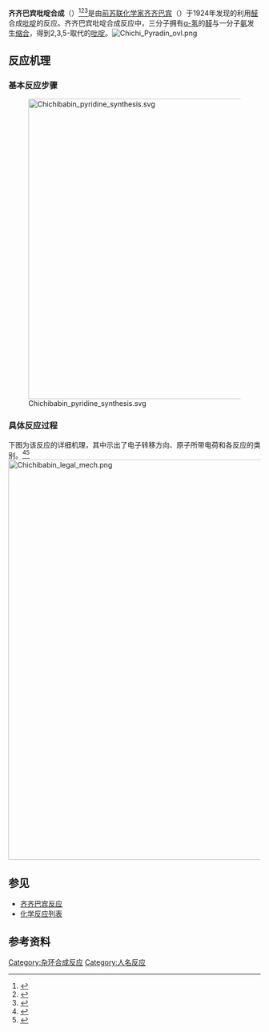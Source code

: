 '''齐齐巴宾吡啶合成'''（{{lang-en|Chichibabin pyridine synthesis}}）<ref>{{cite journal en
 | title = Über Kondensation der Aldehyde mit Ammoniak zu Pyridinebasen
 | author = A E Tscihtschibabin
 | journal = [[J._Prakt._Chem.|J. Prakt. Chem.]]
 | year = 1924
 | pages = 122
 | volume =  107
 | issue = 
 | url = http://gallica.bnf.fr/ark:/12148/bpt6k90877m/f132.chemindefer
 | doi = 10.1002/prac.19241070110}}</ref><ref>{{cite journal en
 | title = Acetic Acid—Ammonium Acetate Reactions. An Improved Chichibabin Pyridine Synthesis
 | author = M Weiss 
 | journal = Journal of the American Chemical Society
 | year = 1952
 | pages = 200 
 | volume = 74
 | issue = 1
 | doi = 10.1021/ja01121a051}}</ref><ref>{{cite journal en
 | title = Pyridines. IV. A Study of the Chichibabin Synthesis
 | author = Robert L. Frank, Raymond P. Seven
 | journal = Journal of the American Chemical Society
 | year = 1949 
 | pages = 2629–2635
 | volume = 71
 | issue = 8
 | doi = 10.1021/ja01176a008}}</ref>是由[[前苏联|前苏联]][[化学家|化学家]][[齐齐巴宾|齐齐巴宾]]（{{lang-ru|Алексей Евгеньевич Чичибабин}}）于1924年发现的利用[[醛|醛]]合成[[吡啶|吡啶]]的反应。齐齐巴宾吡啶合成反应中，三分子拥有[[α-氢|α-氢]]的[[醛|醛]]与一分子[[氨|氨]]发生[[缩合|缩合]]，得到2,3,5-取代的[[吡啶|吡啶]]。[[File:Chichi_Pyradin_ovl.png|thumb]]

== 反应机理 ==
=== 基本反应步骤 ===
[[Image:Chichibabin_pyridine_synthesis.svg|600px]]
=== 具体反应过程 ===

下图为该反应的详细机理，其中示出了电子转移方向、原子所带电荷和各反应的类别。<ref name = 'JJLmech'>{{Cite book
 | title = Name Reactions
 | chapter = Chichibabin pyridine synthesis
 | pages = 107–9
 | author = Li, J. J.
 | doi = 10.1007/978-3-642-01053-8_51
 | year = 2009
 | isbn = 3-540-40203-9}}</ref><ref name = 'Weiss1952'>{{cite journal
 | title = Acetic Acid—Ammonium Acetate Reactions. An Improved Chichibabin Pyridine Synthesis
 | author = Weiss, M. 
 | journal = Journal of the American Chemical Society
 | year = 1952
 | pages = 200–2 
 | volume = 74
 | issue = 1
 | doi = 10.1021/ja01121a051}}</ref>
[[File:Chichibabin_legal_mech.png|800px]]

==参见==
*[[齐齐巴宾反应|齐齐巴宾反应]]
*[[化学反应列表|化学反应列表]]

==参考资料== 
{{reflist}}

[[Category:杂环合成反应|Category:杂环合成反应]]
[[Category:人名反应|Category:人名反应]]